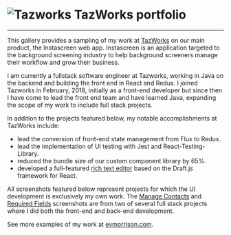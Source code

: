 # ![Tazworks](/TazWorks-logo-30-color.png) TazWorks portfolio
___
This gallery provides a sampling of my work at [TazWorks](https://www.tazworks.com) on our main product, the Instascreen web app. Instascreen is an application targeted to the background screening industry to help background screeners manage their workflow and grow their business.

I am currently a fullstack software engineer at Tazworks, working in Java on the backend and building the front end in React and Redux. I joined Tazworks in February, 2018, initially as a front-end developer but since then I have come to lead the front end team and have learned Java, expanding the scope of my work to include full stack projects.

In addition to the projects featured below, my notable accomplishments at TazWorks include:
- lead the conversion of front-end state management from Flux to Redux.
- lead the implementation of UI testing with Jest and React-Testing-Library.
- reduced the bundle size of our custom component library by 65%.
- developed a full-featured [rich text editor](https://draft-js-rte-evanmorrison.netlify.com) based on the Draft.js framework for React.

All screenshots featured below represent projects for which the UI development is exclusively my own work. The [Manage Contacts](/contacts) and [Required Fields](/requiredfields) screenshots are from two of several full stack projects where I did both the front-end and back-end development.

See more examples of my work at [evmorrison.com](https://evmorrison.com).